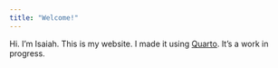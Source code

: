 ```yaml
---
title: "Welcome!"
---
```


Hi. I'm Isaiah. This is my website. I made it using [Quarto](https://quarto.org/docs/websites). It's a work in progress.


